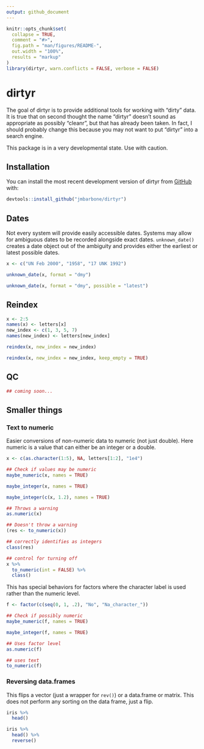 ```yaml
---
output: github_document
---
```


<!-- README.md is generated from README.Rmd. Please edit that file -->

```r
knitr::opts_chunk$set(
  collapse = TRUE,
  comment = "#>",
  fig.path = "man/figures/README-",
  out.width = "100%",
  results = "markup"
)
library(dirtyr, warn.conflicts = FALSE, verbose = FALSE)
```

# dirtyr

<!-- badges: start -->
<!-- badges: end -->

The goal of dirtyr is to provide additional tools for working with "dirty" data.
It is true that on second thought the name "dirtyr" doesn't sound as appropriate as possibly "cleanr", but that has already been taken.
In fact, I should probably change this because you may not want to put "dirtyr" into a search engine.

This package is in a very developmental state.
Use with caution.

## Installation

You can install the most recent development version of dirtyr from [GitHub](https://github.com/jmbarbone/dirtyr) with:

``` r
devtools::install_github("jmbarbone/dirtyr")
```

## Dates

Not every system will provide easily accessible dates.
Systems may allow for ambiguous dates to be recorded alongside exact dates.
`unknown_date()` creates a date object out of the ambiguity and provides either the earliest or latest possible dates.

```r
x <- c("UN Feb 2000", "1958", "17 UNK 1992")

unknown_date(x, format = "dmy")

unknown_date(x, format = "dmy", possible = "latest")
```

## Reindex

```r
x <- 2:5
names(x) <- letters[x]
new_index <- c(1, 3, 5, 7)
names(new_index) <- letters[new_index]

reindex(x, new_index = new_index)

reindex(x, new_index = new_index, keep_empty = TRUE)
```


## QC

```r
## coming soon...
```

## Smaller things


### Text to numeric

Easier conversions of non-numeric data to numeric (not just double).
Here numeric is a value that can either be an integer or a double.

```r
x <- c(as.character(1:5), NA, letters[1:2], "1e4")

## Check if values may be numeric
maybe_numeric(x, names = TRUE)

maybe_integer(x, names = TRUE)

maybe_integer(c(x, 1.2), names = TRUE)

## Throws a warning
as.numeric(x)

## Doesn't throw a warning
(res <- to_numeric(x))

## correctly identifies as integers
class(res)

## control for turning off
x %>% 
  to_numeric(int = FALSE) %>% 
  class()
```

This has special behaviors for factors where the character label is used rather than the numeric level.

```r
f <- factor(c(seq(0, 1, .2), "No", "Na_character_"))

## Check if possibly numeric
maybe_numeric(f, names = TRUE)

maybe_integer(f, names = TRUE)

## Uses factor level
as.numeric(f)

## uses text
to_numeric(f)                    
```

### Reversing data.frames

This flips a vector (just a wrapper for `rev()`) or a data.frame or matrix.
This does not perform any sorting on the data frame, just a flip.

```r
iris %>% 
  head()

iris %>% 
  head() %>% 
  reverse()
```


